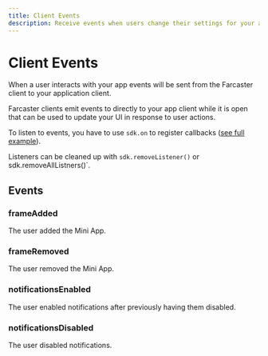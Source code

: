 ```yaml
---
title: Client Events
description: Receive events when users change their settings for your app
---
```


# Client Events

When a user interacts with your app events will be sent from the Farcaster
client to your application client.


Farcaster clients emit events to directly to your app client while it is open that can 
be used to update your UI in response to user actions.

To listen to events, you have to use `sdk.on` to register callbacks ([see full
example](https://github.com/farcasterxyz/frames-v2-demo/blob/20d454f5f6b1e4f30a6a49295cbd29ca7f30d44a/src/components/Demo.tsx#L92-L124)).

Listeners can be cleaned up with `sdk.removeListener()` or sdk.removeAllListners()`.

## Events

### frameAdded

The user added the Mini App.

### frameRemoved

The user removed the Mini App.

### notificationsEnabled

The user enabled notifications after previously having them disabled.

### notificationsDisabled

The user disabled notifications.

